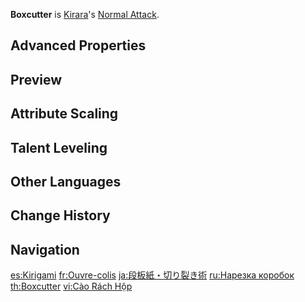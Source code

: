 {{Talent Infobox
|image         = Talent Boxcutter.png
|character     = Kirara
|type          = Normal Attack
|info          = '''Normal Attack'''<br>Performs up to 4 rapid strikes.<br><br>'''Charged Attack'''<br>Consumes a certain amount of Stamina to unleash 3 rapid claw strikes.<br><br>'''Plunging Attack'''<br>Plunges from mid-air to strike the ground below, damaging opponents along the path and dealing AoE DMG upon impact.
|scale_att1    = ATK
|hit1          = 47.9–101.37%
|hit2          = 46.35–98.1%
|hit3          = 25.42+38.13–53.8+80.7%
|hit4          = 73.27–155.06%
|charged       = 22.38+44.75+44.75–47.36+94.71+94.71%
|chargedStamina= 20
|plunge        = 63.93–135.3%
|plungeLow     = 127.84–270.54%
|plungeHigh    = 159.68–337.92%
}}
'''Boxcutter''' is [[Kirara]]'s [[Normal Attack]].

==Advanced Properties==
{{Advanced Properties
|title   = Normal Attack 1-Hit
|gu      = 1U
|icdtag  = Normal Attack
|icdtype = 2.5s/3 Hits
|poise   = 50.1
|impulse = 3

|title2   = Normal Attack 2-Hit
|gu2      = 1U
|icdtag2  = Normal Attack
|icdtype2 = 2.5s/3 Hits
|poise2   = 48.51
|impulse2 = 3

|title3   = Normal Attack 3-Hit A
|gu3      = 1U
|icdtag3  = Normal Attack
|icdtype3 = 2.5s/3 Hits
|poise3   = 33.25
|impulse3 = 3

|title4   = Normal Attack 3-Hit B
|gu4      = 1U
|icdtag4  = Normal Attack
|icdtype4 = 2.5s/3 Hits
|poise4   = 33.25
|impulse4 = 3

|title5   = Normal Attack 4-Hit
|gu5      = 1U
|icdtag5  = Normal Attack
|icdtype5 = 2.5s/3 Hits
|poise5   = 76.72
|impulse5 = 5

|title6   = Charged Attack 1-Hit
|gu6      = 1U
|icdtag6  = Normal Attack
|icdtype6 = 2.5s/3 Hits
|poise6   = 40
|impulse6 = 2

|title7   = Charged Attack 2-Hit
|gu7      = 1U
|icdtag7  = Normal Attack
|icdtype7 = 2.5s/3 Hits
|poise7   = 40
|impulse7 = 2

|title8   = Charged Attack 3-Hit
|gu8      = 1U
|icdtag8  = Normal Attack
|icdtype8 = 2.5s/3 Hits
|poise8   = 40
|impulse8 = 6

|title9   = Plunging Attack Collision
|gu9      = 0U
|icdtag9  = none
|poise9   = 25
|impulse9 = 2

|title10   = Low Plunge
|gu10      = 1U
|icdtag10  = none
|poise10   = 100
|impulse10 = 4
|blunt10   = 1

|title11   = High Plunge
|gu11      = 1U
|icdtag11  = none
|poise11   = 150
|impulse11 = 7
|blunt11   = 1
}}

==Preview==
{{Preview
|file1    = Boxcutter Normal Preview
|caption1 = Normal Attack

|file2    = Boxcutter Charged Preview
|caption2 = Charged Attack

|file3    = Boxcutter Plunging Preview
|caption3 = Plunging Attack
}}

==Attribute Scaling==
{{Talent Scaling
|levels=11
|order=hit1,hit2,hit3,hit4,charged,stamina,plunge,plungelow,plungehigh
|titles=1-Hit DMG,2-Hit DMG,3-Hit DMG,4-Hit DMG,Charged Attack DMG,Charged Attack Stamina Cost,Plunge DMG,Low Plunge DMG,High Plunge DMG
|hit1_1=47.9
|hit1_2=51.8
|hit1_3=55.7
|hit1_4=61.27
|hit1_5=65.17
|hit1_6=69.63
|hit1_7=75.75
|hit1_8=81.88
|hit1_9=88.01
|hit1_10=94.69
|hit1_11=101.37
|hit2_1=46.35
|hit2_2=50.13
|hit2_3=53.9
|hit2_4=59.29
|hit2_5=63.06
|hit2_6=67.38
|hit2_7=73.3
|hit2_8=79.23
|hit2_9=85.16
|hit2_10=91.63
|hit2_11=98.1
|hit3_1=25.42+38.13
|hit3_2=27.49+41.24
|hit3_3=29.56+44.34
|hit3_4=32.52+48.77
|hit3_5=34.59+51.88
|hit3_6=36.95+55.43
|hit3_7=40.2+60.3
|hit3_8=43.45+65.18
|hit3_9=46.7+70.06
|hit3_10=50.25+75.38
|hit3_11=53.8+80.7
|hit4_1=73.27
|hit4_2=79.24
|hit4_3=85.2
|hit4_4=93.72
|hit4_5=99.68
|hit4_6=106.5
|hit4_7=115.87
|hit4_8=125.24
|hit4_9=134.62
|hit4_10=144.84
|hit4_11=155.06
|charged_1=22.38+44.75+44.75
|charged_2=24.2+48.4+48.4
|charged_3=26.02+52.04+52.04
|charged_4=28.62+57.24+57.24
|charged_5=30.44+60.89+60.89
|charged_6=32.52+65.05+65.05
|charged_7=35.39+70.77+70.77
|charged_8=38.25+76.5+76.5
|charged_9=41.11+82.22+82.22
|charged_10=44.23+88.47+88.47
|charged_11=47.36+94.71+94.71
|stamina=20
|plunge_1=63.93
|plunge_2=69.14
|plunge_3=74.34
|plunge_4=81.77
|plunge_5=86.98
|plunge_6=92.92
|plunge_7=101.1
|plunge_8=109.28
|plunge_9=117.46
|plunge_10=126.38
|plunge_11=135.3
|plungelow_1=127.84
|plungelow_2=138.24
|plungelow_3=148.65
|plungelow_4=163.51
|plungelow_5=173.92
|plungelow_6=185.81
|plungelow_7=202.16
|plungelow_8=218.51
|plungelow_9=234.86
|plungelow_10=252.7
|plungelow_11=270.54
|plungehigh_1=159.68
|plungehigh_2=172.67
|plungehigh_3=185.67
|plungehigh_4=204.24
|plungehigh_5=217.23
|plungehigh_6=232.09
|plungehigh_7=252.51
|plungehigh_8=272.93
|plungehigh_9=293.36
|plungehigh_10=315.64
|plungehigh_11=337.92
}}

==Talent Leveling==
{{Talent Upgrade|Kirara}}

==Other Languages==
{{Other Languages
|en        = Boxcutter
|zhs       = 箱纸切削术
|zhs_rm    = Xiāngzhǐ Qiēxiāo-shù
|zht       = 箱紙切削術
|zht_rm    = Xiāngzhǐ Qiēxiāo-shù
|zh_tl     = 
|ja        = 段板紙・切り裂き術
|ja_rm     = Dan Itagami - Kirisaki Jutsu{{assumed}}
|ja_tl     = 
|ko        = 종이상자 절단술
|ko_tl     = Paper Box Cutting
|es        = Kirigami
|es_tl     = {{w|Kirigami}}
|fr        = Ouvre-colis
|fr_tl     = Package Opener
|ru        = Нарезка коробок
|ru_tl     = Box Cutting
|th        = Boxcutter
|vi        = Cào Rách Hộp
|vi_tl     = Boxscratch
|de        = Kartonschnitt
|de_tl     = Cardboard Cut
|id        = Boxcutter
|pt        = Estilete
|pt_tl     = 
|tr        = Maket Bıçağı
|tr_tl     = Utility Knife
|it        = Trincetto
|it_tl     = 
}}

==Change History==
{{Change History|3.7}}

==Navigation==
{{Talent Navbox|Kirara}}

[[es:Kirigami]]
[[fr:Ouvre-colis]]
[[ja:段板紙・切り裂き術]]
[[ru:Нарезка коробок]]
[[th:Boxcutter]]
[[vi:Cào Rách Hộp]]